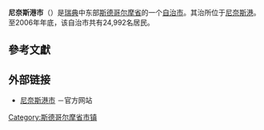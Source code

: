 {{Expand|time=2013-02-14T08:23:55+00:00 }}
{{Infobox_Kommun|
fullname=Nynäshamns kommun|
coatofarms=[[File:Nynäshamn_vapen.svg|100px]]|
county=[[斯德哥尔摩省|斯德哥尔摩省]]|
province=[[南曼兰|南曼兰]]|
capital=[[尼奈斯港|尼奈斯港]]|
map=[[File:Nynäshamn_Municipality_in_Stockholm_County.png|200px]]|
arearank=第224名|
area=364.05|
arealand=357.23|
populationrank=第99名|
population=24,992|
densityrank=第75名|
populationdensity=70.0|
code=0192<ref>[http://www.scb.se/Grupp/regionalt/rg0101/kommunlankod.xls 瑞典统计局] {{webarchive|url=https://web.archive.org/web/20081205023308/http://www.scb.se/Grupp/regionalt/rg0101/kommunlankod.xls |date=2008-12-05 }}</ref>|
website=http://www.nynashamn.se/|
footnotes=面积与人口统计数据来自[[瑞典统计局|瑞典统计局]]，截至2006年12月31日}}

'''尼奈斯港市'''（{{lang-sv|Nynäshamns kommun}}）是[[瑞典|瑞典]]中东部[[斯德哥尔摩省|斯德哥尔摩省]]的一个[[瑞典自治市|自治市]]。其治所位于[[尼奈斯港|尼奈斯港]]。至2006年年底，该自治市共有24,992名居民。

== 參考文獻 ==

{{reflist}}

== 外部链接 ==
* [http://www.nynashamn.se/ 尼奈斯港市] {{Wayback|url=http://www.nynashamn.se/ |date=20090118144715 }}－官方网站
{{Commons|Nynäshamns kyrka|尼奈斯港市}}

{{瑞典地理小作品}}
{{Stockholm County}}
{{normdaten}}
{{DEFAULTSORT:Nynashamn Municipality}}
[[Category:斯德哥尔摩省市镇|Category:斯德哥尔摩省市镇]]